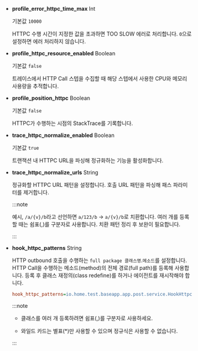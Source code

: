 * **profile_error_httpc_time_max** <span class='type'>Int</span>

  기본값 `10000`

  HTTPC 수행 시간이 지정한 값을 초과하면 TOO SLOW 에러로 처리합니다. `0`으로 설정하면 에러 처리하지 않습니다.

* **profile_httpc_resource_enabled** <span class='type'>Boolean</span>

  기본값 `false`

  트레이스에서 HTTP Call 스텝을 수집할 때 해당 스텝에서 사용한 CPU와 메모리 사용량을 추적합니다.

* **profile_position_httpc** <span class='type'>Boolean</span>

  기본값 `false`

  HTTPC가 수행하는 시점의 StackTrace를 기록합니다.

* **trace_httpc_normalize_enabled** <span class='type'>Boolean</span>

  기본값 `true`

  트랜잭션 내 HTTPC URL을 파싱해 정규화하는 기능을 활성화합니다.

* **trace_httpc_normalize_urls** <span class='type'>String</span>

  정규화할 HTTPC URL 패턴을 설정합니다. 호출 URL 패턴을 파싱해 패스 파라미터를 제거합니다.
  
  :::note

  예시, `/a/{v}/b`라고 선언하면 `a/123/b` → `a/{v}/b`로 치환합니다. 여러 개를 등록할 때는 쉼표(,)를 구분자로 사용합니다. 치환 패턴 정리 후 보완이 필요합니다.

  :::

* **hook_httpc_patterns** <span class='type'>String</span>

  HTTP outbound 호출을 수행하는 `full package 클래스명`.`메소드`를 설정합니다. HTTP Call을 수행하는 메소드(method)의 전체 경로(full path)를 등록해 사용합니다. 등록 후 클래스 재정의(class redefine)를 하거나 에이전트를 재시작해야 합니다.

  ```ini title='whatap.conf'
  hook_httpc_patterns=io.home.test.baseapp.app.post.service.HookHttpcService.*
  ```

  :::note

  * 클래스를 여러 개 등록하려면 쉼표(,)를 구분자로 사용하세요. 
  
  * 와일드 카드는 별표(*)만 사용할 수 있으며 정규식은 사용할 수 없습니다.
  
  :::